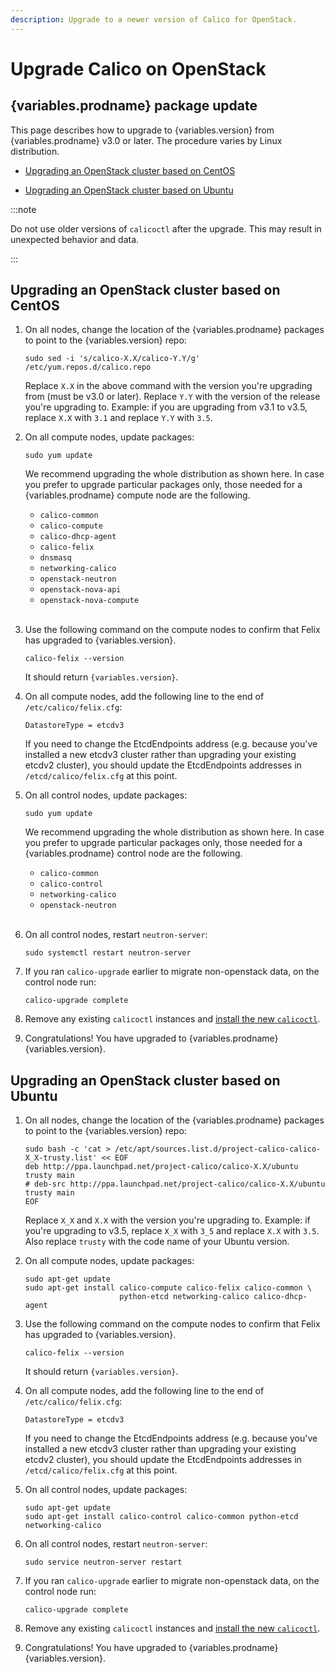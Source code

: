 ```yaml
---
description: Upgrade to a newer version of Calico for OpenStack.
---
```



# Upgrade Calico on OpenStack

## {variables.prodname} package update

This page describes how to upgrade to {variables.version} from {variables.prodname} v3.0 or later. The procedure
varies by Linux distribution.

- [Upgrading an OpenStack cluster based on CentOS](#upgrading-an-openstack-cluster-based-on-centos)

- [Upgrading an OpenStack cluster based on Ubuntu](#upgrading-an-openstack-cluster-based-on-ubuntu)

:::note

Do not use older versions of `calicoctl` after the upgrade.
This may result in unexpected behavior and data.

:::

## Upgrading an OpenStack cluster based on CentOS

1. On all nodes, change the location of the {variables.prodname} packages to point to the {variables.version} repo:

   ```
   sudo sed -i 's/calico-X.X/calico-Y.Y/g' /etc/yum.repos.d/calico.repo
   ```

   Replace `X.X` in the above command with the version you're upgrading from (must be v3.0 or later).
   Replace `Y.Y` with the version of the release you're upgrading to. Example: if you are upgrading from v3.1
   to v3.5, replace `X.X` with `3.1` and replace `Y.Y` with `3.5`.

1. On all compute nodes, update packages:

   ```
   sudo yum update
   ```

   We recommend upgrading the whole distribution as shown here. In case you prefer to upgrade particular packages only, those needed for a {variables.prodname} compute node are the following.

   - `calico-common`
   - `calico-compute`
   - `calico-dhcp-agent`
   - `calico-felix`
   - `dnsmasq`
   - `networking-calico`
   - `openstack-neutron`
   - `openstack-nova-api`
   - `openstack-nova-compute`
     <br />
     <br />

1. Use the following command on the compute nodes to confirm that Felix has upgraded to {variables.version}.

   ```
   calico-felix --version
   ```

   It should return `{variables.version}`.

1. On all compute nodes, add the following line to the end of `/etc/calico/felix.cfg`:

   ```
   DatastoreType = etcdv3
   ```

   If you need to change the EtcdEndpoints address (e.g. because you've installed a new etcdv3 cluster
   rather than upgrading your existing etcdv2 cluster), you should update the EtcdEndpoints addresses
   in `/etcd/calico/felix.cfg` at this point.

1. On all control nodes, update packages:

   ```
   sudo yum update
   ```

   We recommend upgrading the whole distribution as shown here. In case you prefer to upgrade particular packages only, those needed for a {variables.prodname} control node are the following.

   - `calico-common`
   - `calico-control`
   - `networking-calico`
   - `openstack-neutron`
     <br />
     <br />

1. On all control nodes, restart `neutron-server`:

   ```
   sudo systemctl restart neutron-server
   ```

1. If you ran `calico-upgrade` earlier to migrate non-openstack data, on the control node run:

   ```
   calico-upgrade complete
   ```

1. Remove any existing `calicoctl` instances and [install the new `calicoctl`](../calicoctl/install.mdx).

1. Congratulations! You have upgraded to {variables.prodname} {variables.version}.

## Upgrading an OpenStack cluster based on Ubuntu

1. On all nodes, change the location of the {variables.prodname} packages to point to the {variables.version} repo:

   ```
   sudo bash -c 'cat > /etc/apt/sources.list.d/project-calico-calico-X_X-trusty.list' << EOF
   deb http://ppa.launchpad.net/project-calico/calico-X.X/ubuntu trusty main
   # deb-src http://ppa.launchpad.net/project-calico/calico-X.X/ubuntu trusty main
   EOF
   ```

   Replace `X_X` and `X.X` with the version you're upgrading to. Example: if you're upgrading to v3.5, replace `X_X` with
   `3_5` and replace `X.X` with `3.5`. Also replace `trusty` with the code name of your Ubuntu version.

1. On all compute nodes, update packages:

   ```
   sudo apt-get update
   sudo apt-get install calico-compute calico-felix calico-common \
                        python-etcd networking-calico calico-dhcp-agent

   ```

1. Use the following command on the compute nodes to confirm that Felix has upgraded to {variables.version}.

   ```
   calico-felix --version
   ```

   It should return `{variables.version}`.

1. On all compute nodes, add the following line to the end of `/etc/calico/felix.cfg`:

   ```
   DatastoreType = etcdv3
   ```

   If you need to change the EtcdEndpoints address (e.g. because you've installed a new etcdv3 cluster
   rather than upgrading your existing etcdv2 cluster), you should update the EtcdEndpoints addresses
   in `/etcd/calico/felix.cfg` at this point.

1. On all control nodes, update packages:

   ```
   sudo apt-get update
   sudo apt-get install calico-control calico-common python-etcd networking-calico
   ```

1. On all control nodes, restart `neutron-server`:

   ```
   sudo service neutron-server restart
   ```

1. If you ran `calico-upgrade` earlier to migrate non-openstack data, on the control node run:

   ```
   calico-upgrade complete
   ```

1. Remove any existing `calicoctl` instances and [install the new `calicoctl`](../calicoctl/install.mdx).

1. Congratulations! You have upgraded to {variables.prodname} {variables.version}.
